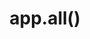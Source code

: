 ---
id: "express_tf_hard_009"
questionType: "TRUE_FALSE"
title: "app.all()"
statement: "app.all() handles all HTTP methods for a given route."
difficulty: "HARD"
category: "Express"
correctAnswer: true
explanation: "app.all('/path', ...) matches GET, POST, PUT, DELETE, etc."
---